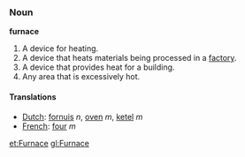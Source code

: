 ===Noun===
'''furnace'''

# A device for heating.
# A device that heats materials being processed in a [[factory]].
# A device that provides heat for a building.
# Any area that is excessively hot.

====Translations====
*[[Dutch]]: [[fornuis]] ''n'', [[oven]] ''m'', [[ketel]] ''m''
*[[French]]: [[four]] ''m''

[[et:Furnace]]
[[gl:Furnace]]